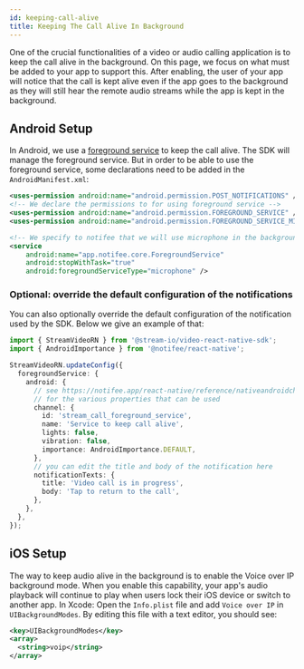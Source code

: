 ```yaml
---
id: keeping-call-alive
title: Keeping The Call Alive In Background
---
```


One of the crucial functionalities of a video or audio calling application is to keep the call alive in the background. On this page, we focus on what must be added to your app to support this. After enabling, the user of your app will notice that the call is kept alive even if the app goes to the background as they will still hear the remote audio streams while the app is kept in the background.

## Android Setup

In Android, we use a [foreground service](https://developer.android.com/guide/components/foreground-services) to keep the call alive. The SDK will manage the foreground service. But in order to be able to use the foreground service, some declarations need to be added in the `AndroidManifest.xml`:

```xml
<uses-permission android:name="android.permission.POST_NOTIFICATIONS" />
<!-- We declare the permissions to for using foreground service -->
<uses-permission android:name="android.permission.FOREGROUND_SERVICE" />
<uses-permission android:name="android.permission.FOREGROUND_SERVICE_MICROPHONE" />

<!-- We specify to notifee that we will use microphone in the background -->
<service
    android:name="app.notifee.core.ForegroundService"
    android:stopWithTask="true"
    android:foregroundServiceType="microphone" />
```

### Optional: override the default configuration of the notifications

You can also optionally override the default configuration of the notification used by the SDK. Below we give an example of that:

```ts
import { StreamVideoRN } from '@stream-io/video-react-native-sdk';
import { AndroidImportance } from '@notifee/react-native';

StreamVideoRN.updateConfig({
  foregroundService: {
    android: {
      // see https://notifee.app/react-native/reference/nativeandroidchannel
      // for the various properties that can be used
      channel: {
        id: 'stream_call_foreground_service',
        name: 'Service to keep call alive',
        lights: false,
        vibration: false,
        importance: AndroidImportance.DEFAULT,
      },
      // you can edit the title and body of the notification here
      notificationTexts: {
        title: 'Video call is in progress',
        body: 'Tap to return to the call',
      },
    },
  },
});
```

## iOS Setup

The way to keep audio alive in the background is to enable the Voice over IP background mode. When you enable this capability, your app's audio playback will continue to play when users lock their iOS device or switch to another app. In Xcode: Open the `Info.plist` file and add `Voice over IP` in `UIBackgroundModes`. By editing this file with a text editor, you should see:

```xml
<key>UIBackgroundModes</key>
<array>
  <string>voip</string>
</array>
```